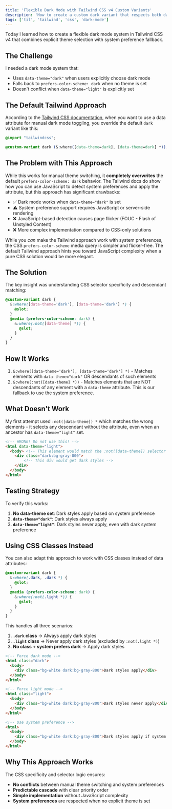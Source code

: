 ```yaml
---
title: 'Flexible Dark Mode with Tailwind CSS v4 Custom Variants'
description: 'How to create a custom dark variant that respects both data-theme attributes and system preferences with proper CSS selector logic.'
tags: ['til', 'tailwind', 'css', 'dark-mode']
---
```


Today I learned how to create a flexible dark mode system in Tailwind CSS v4 that combines explicit theme selection with system preference fallback.

## The Challenge

I needed a dark mode system that:
- Uses `data-theme="dark"` when users explicitly choose dark mode
- Falls back to `prefers-color-scheme: dark` when no theme is set
- Doesn't conflict when `data-theme="light"` is explicitly set

## The Default Tailwind Approach

According to the [Tailwind CSS documentation](https://tailwindcss.com/docs/dark-mode#toggling-dark-mode-manually), when you want to use a data attribute for manual dark mode toggling, you override the default `dark` variant like this:

```css
@import "tailwindcss";

@custom-variant dark (&:where([data-theme=dark], [data-theme=dark] *));
```

## The Problem with This Approach

While this works for manual theme switching, it **completely overwrites** the default `prefers-color-scheme: dark` behavior. The Tailwind docs do show how you can use JavaScript to detect system preferences and apply the attribute, but this approach has significant drawbacks:

- ✅ Dark mode works when `data-theme="dark"` is set
- ⚠️ System preference support requires JavaScript or server-side rendering
- ❌ JavaScript-based detection causes page flicker (FOUC - Flash of Unstyled Content)
- ❌ More complex implementation compared to CSS-only solutions

While you *can* make the Tailwind approach work with system preferences, the CSS `prefers-color-scheme` media query is simpler and flicker-free. The default Tailwind approach hints you toward JavaScript complexity when a pure CSS solution would be more elegant.

## The Solution

The key insight was understanding CSS selector specificity and descendant matching:

```css
@custom-variant dark {
  &:where([data-theme='dark'], [data-theme='dark'] *) {
    @slot;
  }
  @media (prefers-color-scheme: dark) {
    &:where(:not([data-theme] *)) {
      @slot;
    }
  }
}
```

## How It Works

1. `&:where([data-theme='dark'], [data-theme='dark'] *)` - Matches elements with `data-theme="dark"` OR descendants of such elements
2. `&:where(:not([data-theme] *))` - Matches elements that are NOT descendants of any element with a `data-theme` attribute. This is our fallback to use the system preference.

## What Doesn't Work

My first attempt used `:not([data-theme]) *` which matches the wrong elements - it selects any descendant without the attribute, even when an ancestor has `data-theme="light"` set.

```html
<!-- WRONG! Do not use this! -->
<html data-theme="light">
  <body> <!-- This element would match the :not([data-theme]) selector -->
    <div class="dark:bg-gray-800">
        <!-- This div would get dark styles -->
    </div>
  </body>
</html>
```

## Testing Strategy

To verify this works:

1. **No data-theme set**: Dark styles apply based on system preference
2. **`data-theme="dark"`**: Dark styles always apply
3. **`data-theme="light"`**: Dark styles never apply, even with dark system preference

## Using CSS Classes Instead

You can also adapt this approach to work with CSS classes instead of data attributes:

```css
@custom-variant dark {
  &:where(.dark, .dark *) {
    @slot;
  }
  @media (prefers-color-scheme: dark) {
    &:where(:not(.light *)) {
      @slot;
    }
  }
}
```

This handles all three scenarios:

1. **`.dark` class** → Always apply dark styles
2. **`.light` class** → Never apply dark styles (excluded by `:not(.light *)`)
3. **No class + system prefers dark** → Apply dark styles

```html
<!-- Force dark mode -->
<html class="dark">
  <body>
    <div class="bg-white dark:bg-gray-800">Dark styles apply</div>
  </body>
</html>

<!-- Force light mode -->
<html class="light">
  <body>
    <div class="bg-white dark:bg-gray-800">Dark styles never apply</div>
  </body>
</html>

<!-- Use system preference -->
<html>
  <body>    
    <div class="bg-white dark:bg-gray-800">Dark styles apply if system prefers dark</div>
  </body>
</html>
```

## Why This Approach Works

The CSS specificity and selector logic ensures:
- **No conflicts** between manual theme switching and system preferences
- **Predictable cascade** with clear priority order
- **Simple implementation** without JavaScript complexity
- **System preferences** are respected when no explicit theme is set 

